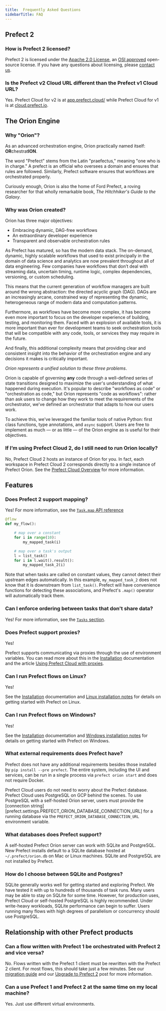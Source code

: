 ```yaml
---
title:  Frequently Asked Questions
sidebarTitle: FAQ
---
```



## Prefect 2

### How is Prefect 2 licensed?

Prefect 2 is licensed under the [Apache 2.0 License](https://www.apache.org/licenses/LICENSE-2.0), an [OSI approved](https://opensource.org/licenses/Apache-2.0) open-source license. If you have any questions about licensing, please [contact us](mailto:hello@prefect.io).

### Is the Prefect v2 Cloud URL different than the Prefect v1 Cloud URL?  

Yes. Prefect Cloud for v2 is at [app.prefect.cloud/](https://app.prefect.cloud) while Prefect Cloud for v1 is at [cloud.prefect.io](https://cloud.prefect.io/).

## The Orion Engine

### Why "Orion"?

As an advanced orchestration engine, Orion practically named itself: **OR**chestrat**ION**.

The word "Prefect" stems from the Latin "praefectus," meaning "one who is in charge." A prefect is an official who oversees a domain and ensures that rules are followed. Similarly, Prefect software ensures that workflows are orchestrated properly.

Curiously enough, Orion is also the home of Ford Prefect, a roving researcher for that wholly remarkable book, _The Hitchhiker's Guide to the Galaxy_.

### Why was Orion created?

Orion has three major objectives:

- Embracing dynamic, DAG-free workflows
- An extraordinary developer experience
- Transparent and observable orchestration rules

As Prefect has matured, so has the modern data stack. The on-demand, dynamic, highly scalable workflows that used to exist principally in the domain of data science and analytics are now prevalent throughout all of data engineering. Few companies have workflows that don’t deal with streaming data, uncertain timing, runtime logic, complex dependencies, versioning, or custom scheduling.

This means that the current generation of workflow managers are built around the wrong abstraction: the directed acyclic graph (DAG). DAGs are an increasingly arcane, constrained way of representing the dynamic, heterogeneous range of modern data and computation patterns.

Furthermore, as workflows have become more complex, it has become even more important to focus on the developer experience of building, testing, and monitoring them. Faced with an explosion of available tools, it is more important than ever for development teams to seek orchestration tools that will be compatible with any code, tools, or services they may require in the future.

And finally, this additional complexity means that providing clear and consistent insight into the behavior of the orchestration engine and any decisions it makes is critically important.

_Orion represents a unified solution to these three problems_.

Orion is capable of governing **any** code through a well-defined series of state transitions designed to maximize the user's understanding of what happened during execution. It's popular to describe "workflows as code" or "orchestration as code," but Orion represents "code as workflows": rather than ask users to change how they work to meet the requirements of the orchestrator, we've defined an orchestrator that adapts to how our users work.

To achieve this, we've leveraged the familiar tools of native Python: first class functions, type annotations, and `async` support. Users are free to implement as much &mdash; or as little &mdash; of the Orion engine as is useful for their objectives.

### If I’m using Prefect Cloud 2, do I still need to run Orion locally?

No, Prefect Cloud 2 hosts an instance of Orion for you. In fact, each workspace in Prefect Cloud 2 corresponds directly to a single instance of Prefect Orion. See the [Prefect Cloud Overview](/2.7.11/ui/cloud/) for more information.


## Features

### Does Prefect 2 support mapping?

Yes! For more information, see the [`Task.map` API reference](/2.7.11/api-ref/prefect/tasks/#prefect.tasks.Task.map)

```python
@flow
def my_flow():

    # map over a constant
    for i in range(10):
        my_mapped_task(i)

    # map over a task's output
    l = list_task()
    for i in l.wait().result():
        my_mapped_task_2(i)
```

Note that when tasks are called on constant values, they cannot detect their upstream edges automatically. In this example, `my_mapped_task_2` does not know that it is downstream from `list_task()`. Prefect will have convenience functions for detecting these associations, and Prefect's `.map()` operator will automatically track them.

### Can I enforce ordering between tasks that don't share data?

Yes! For more information, see the [`Tasks` section](/2.7.11/concepts/tasks/#wait-for).

### Does Prefect support proxies?

Yes!

Prefect supports communicating via proxies through the use of environment variables. You can read more about this in the [Installation](/2.7.11/getting-started/installation/#proxies) documentation and the article [Using Prefect Cloud with proxies](https://discourse.prefect.io/t/using-prefect-cloud-with-proxies/1696).

### Can I run Prefect flows on Linux?

Yes! 

See the [Installation](/2.7.11/getting-started/installation/) documentation and [Linux installation notes](/2.7.11/getting-started/installation/#linux-installation-notes) for details on getting started with Prefect on Linux.

### Can I run Prefect flows on Windows?

Yes!

See the [Installation](/2.7.11/getting-started/installation/) documentation and [Windows installation notes](/2.7.11/getting-started/installation/#windows-installation-notes) for details on getting started with Prefect on Windows.

### What external requirements does Prefect have?

Prefect does not have any additional requirements besides those installed by `pip install --pre prefect`. The entire system, including the UI and services, can be run in a single process via `prefect orion start` and does not require Docker.

Prefect Cloud users do not need to worry about the Prefect database. Prefect Cloud uses PostgreSQL on GCP behind the scenes. To use PostgreSQL with a self-hosted Orion server, users must provide the [connection string][prefect.settings.PREFECT_ORION_DATABASE_CONNECTION_URL] for a running database via the `PREFECT_ORION_DATABASE_CONNECTION_URL` environment variable.

### What databases does Prefect support?

A self-hosted Prefect Orion server can work with SQLite and PostgreSQL. New Prefect installs default to a SQLite database hosted at `~/.prefect/orion.db` on Mac or Linux machines. SQLite and PostgreSQL are not installed by Prefect.

### How do I choose between SQLite and Postgres?

SQLite generally works well for getting started and exploring Prefect. We have tested it with up to hundreds of thousands of task runs. Many users may be able to stay on SQLite for some time. However, for production uses, Prefect Cloud or self-hosted PostgreSQL is highly recommended. Under write-heavy workloads, SQLite performance can begin to suffer. Users running many flows with high degrees of parallelism or concurrency should use PostgreSQL.

## Relationship with other Prefect products

### Can a flow written with Prefect 1 be orchestrated with Prefect 2 and vice versa?

No. Flows written with the Prefect 1 client must be rewritten with the Prefect 2 client. For most flows, this should take just a few minutes. See our [migration guide](/2.7.11/migration-guide/) and our [Upgrade to Prefect 2](https://www.prefect.io/guide/blog/upgrade-to-prefect-2/) post for more information.

### Can a use Prefect 1 and Prefect 2 at the same time on my local machine?

Yes. Just use different virtual environments.
